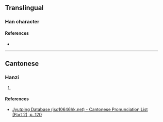 {{character info/new}}
==Translingual==

===Han character===
{{Han char|rn=64|rad=手|as=17|sn=20|four=|canj=QFFR|ids=⿰扌營}}

====References====
* {{Han ref|kx=0463.211|hdz=31988.101|uh=651A|ud=25882}}

----

==Cantonese==

===Hanzi===
{{yue-hanzi|jyut=[[jing4]]|y=ying4}}

# {{defn|lang=yue|sort=手17}}

====References====
* [http://www.iso10646hk.net/jp/document/download.jsp Jyutping Database (iso10646hk.net) - Cantonese Pronunciation List (Part 2), p. 120]
